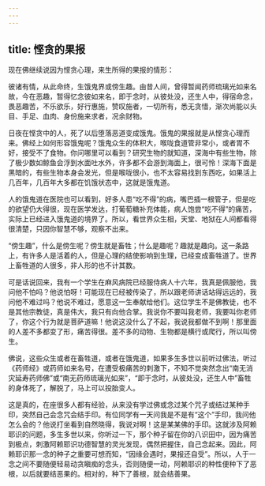 ```yaml
---
---
---
```

title: 悭贪的果报
---




现在佛继续说因为悭贪心理，来生所得的果报的情形：


彼诸有情，从此命终，生饿鬼界或傍生趣。由昔人间，曾得暂闻药师琉璃光如来名故，今在恶趣，暂得忆念彼如来名，即于念时，从彼处没，还生人中，得宿命念，畏恶趣苦，不乐欲乐，好行惠施，赞叹施者，一切所有，悉无贪惜，渐次尚能以头目、手足、血肉、身份施来求者，况余财物。


日夜在悭贪中的人，死了以后堕落恶道变成饿鬼。饿鬼的果报就是从悭贪心理而来。佛经上如何形容饿鬼呢？饿鬼众生的体积大，喉咙食道管非常小，或者胃不好，接受不了食物。你问哪里可以看到？研究生物的就知道，深海中有些生物，除了极少数如鲸鱼会浮到水面吐水外，许多都不会游到海面上，很可怜！深海下面是黑暗的，有些生物本身会发光，但是喉咙很小，也不太容易找到东西吃，如果活上几百年，几百年大多都在饥饿状态中，这就是饿鬼道。

人的饿鬼道在医院也可以看到，好多人患“吃不得”的病，嘴巴插一根管子，但是吃的欲望仍大得很，现在医学发达，打葡萄糖补充体能，病人饱尝“吃不得”的痛苦，实际上已经进入饿鬼道的境界了。所以，看世界众生相，天堂、地狱在人间都看得很清楚，只因你智慧不够，观察不出来。

“傍生趣”，什么是傍生呢？傍生就是畜牲；什么是趣呢？趣就是趣向。这一条路上，有许多人是活着的人，但是心理的结使影响到生理，已经变成畜牲道了。世界上畜牲道的人很多，非人形的也不计其数。

可是话说回来，我有一个学生在麻风病院已经服侍病人十六年，我真是佩服他，我问他不怕吗？他说怕呀！可能现在已经被传染了，所以跟老师讲话站得远远的，我问他不难过吗？他说不难过，愿意这一生奉献给他们。这位学生不是佛教徒，也不是其他宗教徒，真是伟大，我只有向他合掌。我说你不要叫我老师，我要叫你老师了，你这个行为就是菩萨道嘛！他说这没什么了不起，我说我都做不到啊！那里面的人差不多都变了形，痛苦得很。差不多的动物、生物都是横行或爬行，所以叫傍生。

佛说，这些众生或者在畜牲道，或者在饿鬼道，如果多生多世以前听过佛法，听过《药师经》或药师如来名号，在遭受极痛苦的刺激下，不知不觉突然念出“南无消灾延寿药师佛”或“南无药师琉璃光如来”，“即于念时，从彼处没，还生人中”畜牲的身体死了，解脱了，马上可以投胎变人。

这是真的，在座很多人都有经验，从来没有学过佛或念过某个咒子或结过某种手印，突然自己会念咒会结手印。有位同学有一天问我是不是有“这个”手印，我问他怎么会的？他说打坐看到自然晓得，我说对啊！这是某某佛的手印。这就涉及阿赖耶识的问题，多生多世以来，你听过一下，那个种子留在你的八识田中，因为痛苦到极点，刺激阿赖耶识功德智慧的灵光发现，偶然把握住，自己念起来。因此，阿赖耶识那一念的种子之重要可想而知，“因缘会遇时，果报还自受”。所以，人于一念之间不要随便轻易动贪瞋痴的念头，否则随便一动，阿赖耶识的种性便种下了恶根，以后就要结恶果的。相对的，种下了善根，就会结善果。